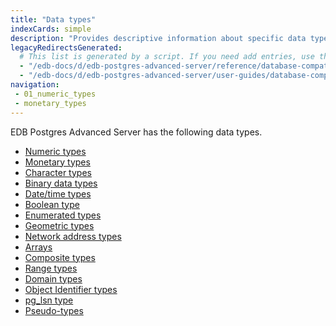 ```yaml
---
title: "Data types"
indexCards: simple
description: "Provides descriptive information about specific data types"
legacyRedirectsGenerated:
  # This list is generated by a script. If you need add entries, use the `legacyRedirects` key.
  - "/edb-docs/d/edb-postgres-advanced-server/reference/database-compatibility-for-oracle-developers-reference-guide/9.6/Database_Compatibility_for_Oracle_Developers_Reference_Guide.1.011.html"
  - "/edb-docs/d/edb-postgres-advanced-server/user-guides/database-compatibility-for-oracle-developers-guide/9.5/Database_Compatibility_for_Oracle_Developers_Guide.1.043.html"
navigation:
 - 01_numeric_types
 - monetary_types
---
```


<div id="data_types" class="registered_link"></div>

EDB Postgres Advanced Server has the following data types.

- [Numeric types](01_numeric_types.mdx)
- [Monetary types](monetary_types)
- [Character types](02_character_types)
- [Binary data types](03_binary_data)
- [Date/time types](04_date_time_types)
- [Boolean type](05_boolean_type)
- [Enumerated types](enumerated_types)
- [Geometric types](geometric_types)
- [Network address types]()
- [Arrays]()
- [Composite types]()
- [Range types]()
- [Domain types]()
- [Object Identifier types]()
- [pg_lsn type]()
- [Pseudo-types]()








<div class="toctree" maxdepth="3">

